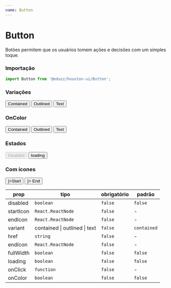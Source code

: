 ```yaml
---
name: Button
---
```




# Button

Botões permitem que os usuários tomem ações e decisões com um simples toque.

### Importação

```js
import Button from '@eduzz/houston-ui/Button';
```

### Variações

<Playground>
  <Row>
    <Column>
      <Button>Contained</Button>
    </Column>
    <Column>
      <Button variant='outlined'>Outlined</Button>
    </Column>
    <Column>
      <Button variant='text'>Text</Button>
    </Column>
  </Row>
</Playground>

### OnColor

<Playground>
  <div style={{ padding: '30px', backgroundColor: '#0D2772' }}>
    <Row>
      <Column>
        <Button onColor>Contained</Button>
      </Column>
      <Column>
        <Button variant='outlined' onColor>
          Outlined
        </Button>
      </Column>
      <Column>
        <Button variant='text' onColor>
          Text
        </Button>
      </Column>
    </Row>
  </div>
</Playground>

### Estados

<Playground>
  <Row>
    <Column>
      <Button disabled>Disabled</Button>
    </Column>
    <Column>
      <Button loading>loading</Button>
    </Column>
  </Row>
</Playground>

### Com ícones

<Playground>
  <Row>
    <Column>
      <Button startIcon={<InsertEmoticonIcon />}>Start</Button>
    </Column>
    <Column>
      <Button variant='outlined' endIcon={<InsertEmoticonIcon />}>
        End
      </Button>
    </Column>
  </Row>
</Playground>

| prop      | tipo                                  | obrigatório | padrão      |
| --------- | ------------------------------------- | ----------- | ----------- |
| disabled  | `boolean`                             | `false`     | `false`     |
| startIcon | `React.ReactNode`                     | `false`     | -           |
| endIcon   | `React.ReactNode`                     | `false`     | -           |
| variant   | contained &#124; outlined &#124; text | `false`     | `contained` |
| href      | `string`                              | `false`     | -           |
| endIcon   | `React.ReactNode`                     | `false`     | -           |
| fullWidth | `boolean`                             | `false`     | `false`     |
| loading   | `boolean`                             | `false`     | `false`     |
| onClick   | `function`                            | `false`     | -           |
| onColor   | `boolean`                             | `false`     | `false`     |
